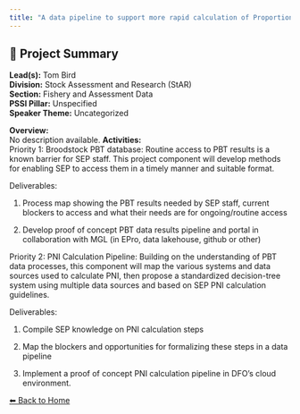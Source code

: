---
title: "A data pipeline to support more rapid calculation of Proportionate Natural Influence"
---

## 🧬 Project Summary

**Lead(s):** Tom Bird  
**Division:** Stock Assessment and Research (StAR)  
**Section:** Fishery and Assessment Data  
**PSSI Pillar:** Unspecified  
**Speaker Theme:** Uncategorized  

**Overview:**  
No description available.
**Activities:**  
Priority 1: Broodstock PBT database: Routine access to PBT results is a known barrier for SEP staff. This project component will develop methods for enabling SEP to access them in a timely manner and suitable format. 
Deliverables:
1)	Process map showing the PBT results needed by SEP staff, current blockers to access and what their needs are for ongoing/routine access
2)	Develop proof of concept PBT data results pipeline and portal in collaboration with MGL (in EPro, data lakehouse, github or other)

Priority 2:  PNI Calculation Pipeline: Building on the understanding of PBT data processes, this component will map the various systems and data sources used to calculate PNI, then propose a standardized decision-tree system using multiple data sources and based on SEP PNI calculation guidelines. 
Deliverables:
1)	Compile SEP knowledge on PNI calculation steps
2)	Map the blockers and opportunities for formalizing these steps in a data pipeline
3)	Implement a proof of concept PNI calculation pipeline in DFO’s cloud environment.

[⬅ Back to Home](../index.qmd)
